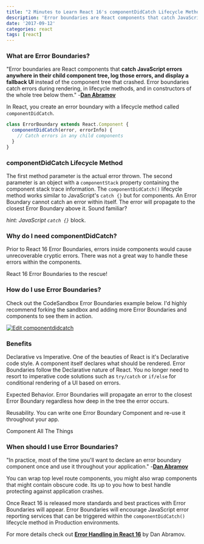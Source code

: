 ```yaml
---
title: "2 Minutes to Learn React 16's componentDidCatch Lifecycle Method"
description: 'Error boundaries are React components that catch JavaScript errors anywhere in their child component tree, log those errors, and display a fallback UI'
date: '2017-09-12'
categories: react
tags: [react]
---
```


### What are Error Boundaries?

"Error boundaries are React components that **catch JavaScript errors anywhere in their child component tree, log those errors, and display a fallback UI** instead of the component tree that crashed. Error boundaries catch errors during rendering, in lifecycle methods, and in constructors of the whole tree below them." -[**Dan Abramov**][2]

In React, you create an error boundary with a lifecycle method called `componentDidCatch`.

```js
class ErrorBoundary extends React.Component {
  componentDidCatch(error, errorInfo) {
    // Catch errors in any child components
  }
}
```

### componentDidCatch Lifecycle Method

The first method parameter is the actual error thrown. The second parameter is an object with a `componentStack` property containing the component stack trace information. The `componentDidCatch()` lifecycle method works similar to JavaScript's `catch {}` but for components. An Error Boundary cannot catch an error within itself. The error will propagate to the closest Error Boundary above it. Sound familiar?

_hint: JavaScript `catch {}`_ block.

### Why do I need componentDidCatch?

Prior to React 16 Error Boundaries, errors inside components would cause unrecoverable cryptic errors. There was not a great way to handle these errors within the components.

React 16 Error Boundaries to the rescue!

### How do I use Error Boundaries?

Check out the CodeSandbox Error Boundaries example below. I'd highly recommend forking the sandbox and adding more Error Boundaries and components to see them in action.

[![Edit componentdidcatch](https://codesandbox.io/static/img/play-codesandbox.svg)](https://codesandbox.io/s/6vyp7rjon3)

### Benefits

Declarative vs Imperative. One of the beauties of React is it's Declarative code style. A component itself declares what should be rendered. Error Boundaries follow the Declarative nature of React. You no longer need to resort to imperative code solutions such as `try/catch` or `if/else` for conditional rendering of a UI based on errors.

Expected Behavior. Error Boundaries will propagate an error to the closest Error Boundary regardless how deep in the tree the error occurs.

Reusability. You can write one Error Boundary Component and re-use it throughout your app.

Component All The Things

### When should I use Error Boundaries?

"In practice, most of the time you'll want to declare an error boundary component once and use it throughout your application." -[**Dan Abramov**][2]

You can wrap top level route components, you might also wrap components that might contain obscure code. Its up to you how to best handle protecting against application crashes.

Once React 16 is released more standards and best practices with Error Boundaries will appear. Error Boundaries will encourage JavaScript error reporting services that can be triggered within the `componentDidCatch()` lifecycle method in Production environments.

For more details check out [**Error Handling in React 16**][3] by Dan Abramov.

[2]: https://facebook.github.io/react/blog/2017/07/26/error-handling-in-react-16.html#introducing-error-boundaries
[3]: https://facebook.github.io/react/blog/2017/07/26/error-handling-in-react-16.html
[4]: https://twitter.com/_SeanGroff
